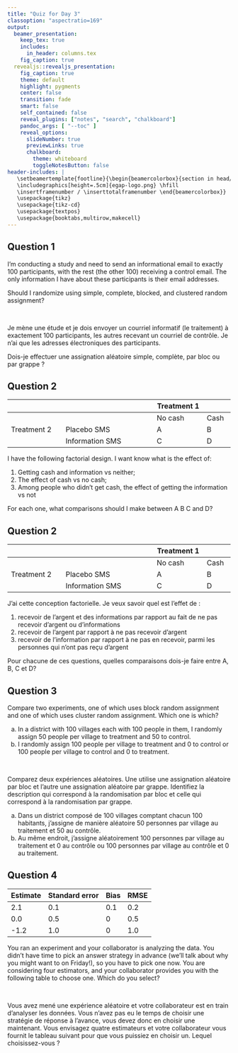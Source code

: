 ```yaml
---
title: "Quiz for Day 3"
classoption: "aspectratio=169"
output:
  beamer_presentation:
    keep_tex: true
    includes:
      in_header: columns.tex
    fig_caption: true
  revealjs::revealjs_presentation:
    fig_caption: true
    theme: default
    highlight: pygments
    center: false
    transition: fade
    smart: false
    self_contained: false
    reveal_plugins: ["notes", "search", "chalkboard"]
    pandoc_args: [ "--toc" ]
    reveal_options:
      slideNumber: true
      previewLinks: true
      chalkboard:
        theme: whiteboard
        toggleNotesButton: false
header-includes: |
   \setbeamertemplate{footline}{\begin{beamercolorbox}{section in head/foot}
   \includegraphics[height=.5cm]{egap-logo.png} \hfill
   \insertframenumber / \inserttotalframenumber \end{beamercolorbox}}
   \usepackage{tikz}
   \usepackage{tikz-cd}
   \usepackage{textpos}
   \usepackage{booktabs,multirow,makecell}
---
```


## Question 1

:::::: {.cols data-latex=""}
::: {.col data-latex="{0.48\textwidth}"}
I'm conducting a study and need to send an informational email to exactly 100 participants, with the rest (the other 100) receiving a control email. The only information I have about these participants is their email addresses. 

Should I randomize using simple, complete, blocked, and clustered random assignment?
:::

::: {.col data-latex="{0.04\textwidth}"}
\ 
<!-- an empty Div (with a white space), serving as
a column separator -->
:::

::: {.col data-latex="{0.48\textwidth}"}
Je mène une étude et je dois envoyer un courriel informatif (le traitement) à exactement 100 participants, les autres recevant un courriel de contrôle. Je n'ai que les adresses électroniques des participants.

Dois-je effectuer une assignation aléatoire simple, complète, par bloc ou par grappe ?
:::
::::::



## Question 2

|                 |                            |   Treatment 1  |         |
|-----------------|----------------------------|----------------|---------|
|                 |                            |   No cash      |   Cash  |
|   Treatment 2   |   Placebo SMS              |   A            |   B     |
|                 |   Information SMS          |   C            |   D     |

I have the following factorial design. I want know what is the effect of:

1. Getting cash and information vs neither;
2. The effect of cash vs no cash;
3. Among people who didn’t get cash, the effect of getting the information vs not

For each one, what comparisons should I make between A B C and D?

## Question 2

|                 |                            |   Treatment 1  |         |
|-----------------|----------------------------|----------------|---------|
|                 |                            |   No cash      |   Cash  |
|   Treatment 2   |   Placebo SMS              |   A            |   B     |
|                 |   Information SMS          |   C            |   D     |

J'ai cette conception factorielle. Je veux savoir quel est l'effet de :

1. recevoir de l'argent et des informations par rapport au fait de ne pas recevoir d'argent ou d'informations
2. recevoir de l'argent par rapport à ne pas recevoir d'argent
3. recevoir de l'information par rapport à ne pas en recevoir, parmi les personnes qui n'ont pas reçu d'argent

Pour chacune de ces questions, quelles comparaisons dois-je faire entre A, B, C et D?



## Question 3 

:::::: {.cols data-latex=""}
::: {.col data-latex="{0.48\textwidth}"}
Compare two experiments, one of which uses block random assignment and one of which uses cluster random assignment. Which one is which?

a. In a district with 100 villages each with 100 people in them, I randomly assign 50 people per village to treatment and 50 to control.
b. I randomly assign 100 people per village to treatment and 0 to control or 100 people per village to control and 0 to treatment.
:::

::: {.col data-latex="{0.04\textwidth}"}
\ 
<!-- an empty Div (with a white space), serving as
a column separator -->
:::

::: {.col data-latex="{0.48\textwidth}"}
Comparez deux expériences aléatoires. Une utilise une assignation aléatoire par bloc et l'autre une assignation aléatoire par grappe. Identifiez la description qui correspond à la randomisation par bloc et celle qui correspond à la randomisation par grappe.

a. Dans un district composé de 100 villages comptant chacun 100 habitants, j'assigne de manière aléatoire 50 personnes par village au traitement et 50 au contrôle.
b. Au même endroit, j'assigne aléatoirement 100 personnes par village au traitement et 0 au contrôle ou 100 personnes par village au contrôle et 0 au traitement.
:::
::::::



## Question 4

|   Estimate  |   Standard error  |   Bias  |   RMSE  |
|-------------|-------------------|---------|---------|
|   2.1       |   0.1             |   0.1   |   0.2   |
|   0.0       |   0.5             |   0     |   0.5   |
|   -1.2      |   1.0             |   0     |   1.0   |

:::::: {.cols data-latex=""}
::: {.col data-latex="{0.48\textwidth}"}
You ran an experiment and your collaborator is analyzing the data. You didn’t have time to pick an answer strategy in advance (we’ll talk about why you might want to on Friday!), so you have to pick one now. You are considering four estimators, and your collaborator provides you with the following table to choose one. Which do you select?
:::

::: {.col data-latex="{0.04\textwidth}"}
\ 
<!-- an empty Div (with a white space), serving as
a column separator -->
:::

::: {.col data-latex="{0.48\textwidth}"}
Vous avez mené une expérience aléatoire et votre collaborateur est en train d'analyser les données. Vous n'avez pas eu le temps de choisir une stratégie de réponse à l'avance, vous devez donc en choisir une maintenant. Vous envisagez quatre estimateurs et votre collaborateur vous fournit le tableau suivant pour que vous puissiez en choisir un. Lequel choisissez-vous ?
:::
::::::

